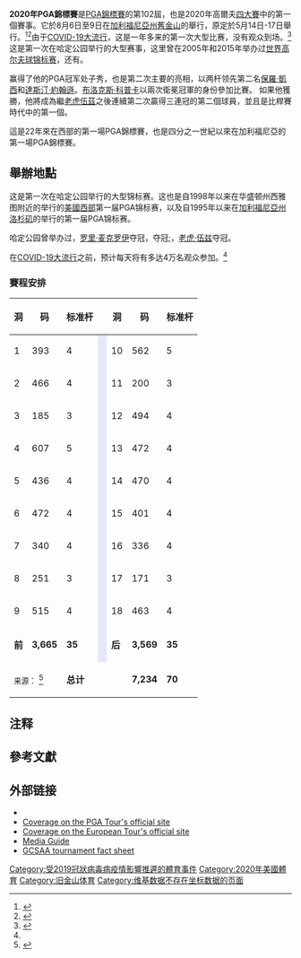 {{Expand language}}
{{Infobox individual golf tournament
| name = 2020年PGA錦標賽
| field = 156名球員，裁員後70名
| previous = {{tsl|en|2019 PGA Championship||2019}}
| champion = {{flagicon|USA}} [[森川柯林|森川柯林]] 
| score = 267 (–13)
| winners_share = $1,980,000 <!--<br>€1,xxx,xxx-->
| purse = [[美元|$]]11,000,000 <!--<br>[[欧元|€]] -->
| cut = 141 (+1)
| yardage = {{convert|7234 |yd}}
| image = 2020 PGA Championship logo.png
| par = 70
| tour = {{Plainlist|
* [[PGA巡回赛|PGA巡回赛]]
* [[PGA歐洲巡迴賽|PGA歐洲巡迴賽]]
* [[日本高爾夫巡迴賽|日本高爾夫巡迴賽]]
}}
| org = [[美國職業高爾夫球員協會|美國職業高爾夫球員協會]]
| course = {{tsl|en|TPC Harding Park||TPC Harding Park}}
| location = {{USA}}[[加利福尼亞州|加利福尼亞州]][[舊金山|舊金山]]
| dates = 2020年8月6日-9日
| next = [[PGA錦標賽|2021]]
}}
'''2020年PGA錦標賽'''是[[PGA錦標賽|PGA錦標賽]]的第102屆，也是2020年高爾夫[[四大賽|四大賽]]中的第一個賽事。它於8月6日至9日在[[加利福尼亞州|加利福尼亞州]][[舊金山|舊金山]]的{{link-en|TPC哈丁公園|TPC Harding Park}}舉行，原定於5月14日-17日舉行。<ref>{{cite web |title=2020 PGA Championship Postponed |url=https://www.pgachampionship.com/news-media/2020-pga-championship-postponed |website=pgachampionshp.com |date=2020-03-17 |accessdate=2020-03-17 |archive-date=2020-03-17 |archive-url=https://web.archive.org/web/20200317212425/https://www.pgachampionship.com/news-media/2020-pga-championship-postponed |dead-url=no }}</ref><ref>{{cite web |title=Golf organizations new schedule |url=https://www.pgatour.com/news/2020/04/06/golf-organizations-new-schedule-changes-fedexcup-playoffs-tour-championship-masters-pga-championship-ryder-cup-us-open-the-open-championship-coronavirus.html |publisher=PGA Tour |date=2020-04-06 |accessdate=2020-04-06 |archive-date=2020-04-06 |archive-url=https://web.archive.org/web/20200406162445/https://www.pgatour.com/news/2020/04/06/golf-organizations-new-schedule-changes-fedexcup-playoffs-tour-championship-masters-pga-championship-ryder-cup-us-open-the-open-championship-coronavirus.html |dead-url=no }}</ref>由于[[COVID-19大流行|COVID-19大流行]]，这是一年多来的第一次大型比赛，没有观众到场。<ref name="ESPN">{{cite news |title=PGA Championship, minus fans, gets green light at Harding Park |url=https://www.espn.co.uk/golf/story/_/id/29347505/pga-championship-minus-fans-gets-green-light-harding-park |work=ESPN |first=Bob |last=Harig |date=2020-06-22 |accessdate=2020-07-27 |archive-date=2020-07-01 |archive-url=https://web.archive.org/web/20200701094512/https://www.espn.co.uk/golf/story/_/id/29347505/pga-championship-minus-fans-gets-green-light-harding-park |dead-url=no }}</ref>这是第一次在哈定公园举行的大型赛事，这里曾在2005年和2015年举办过[[世界高尔夫球锦标赛|世界高尔夫球锦标赛]]，还有{{link-en|2009年总统杯|2009 Presidents Cup}}。

{{link-en|科林·莫利卡瓦|Collin Morikawa}}赢得了他的PGA冠军处子秀，也是第二次主要的亮相，以两杆领先第二名[[保羅·凱西|保羅·凱西]]和[[達斯汀·約翰遜|達斯汀·約翰遜]]。[[布洛克斯·科普卡|布洛克斯·科普卡]]以兩次衛冕冠軍的身份參加比賽。 如果他獲勝，他將成為繼[[老虎伍茲|老虎伍茲]]之後連續第二次贏得三連冠的第二個球員，並且是比桿賽時代中的第一個。

這是22年來在西部的第一場PGA錦標賽，也是四分之一世紀以來在加利福尼亞的第一場PGA錦標賽。

== 舉辦地點 ==

这是第一次在哈定公园举行的大型锦标赛。这也是自1998年以来在华盛顿州西雅图附近的{{link-en|薩哈麗鄉村俱樂部|Sahalee Country Club}}举行的[[美國西部|美國西部]]第一届PGA锦标赛，以及自1995年以来在[[加利福尼亞州|加利福尼亞州]][[洛杉矶|洛杉矶]]的{{link-en|里維埃拉鄉村俱樂部|Riviera Country Club}}举行的第一届PGA锦标赛。

哈定公园曾举办过{{link-en|2015年世界高尔夫锦标赛|2015 WGC-Cardillac Match Championship}}，[[罗里·麦克罗伊|罗里·麦克罗伊]]夺冠，{{link-en|2009年美国总统杯|2019 Presidents Cup}}夺冠;{{link-en|2005年世界高尔夫锦标赛|2015 WGC-American Express Championship}}，[[老虎·伍兹|老虎·伍兹]]夺冠。

在[[COVID-19大流行|COVID-19大流行]]之前，预计每天将有多达4万名观众参加。<ref name="ESPN"/>

=== 賽程安排 ===
{| class="wikitable" style="text-align:center; font-size:100%;"
! 洞 !! 码 !! 标准杆 !! {{spaces|1}} !! 洞 !! 码 !! 标准杆
|-
| 1 || 393 || 4 || rowspan=10 style="background:#E6E8FA;" | || 10 || 562 || 5
|-
| 2 || 466 || 4 || 11 || 200 || 3
|-
| 3 || 185 || 3 || 12 || 494 || 4
|-
| 4 || 607 || 5 || 13 || 472 || 4
|-
| 5 || 436 || 4 || 14 || 470 || 4
|-
| 6 || 472 || 4 || 15 || 401 || 4
|-
| 7 || 340 || 4 || 16 || 336 || 4
|-
| 8 || 251 || 3 || 17 || 171 || 3
|-
| 9 || 515 || 4 || 18 || 463 || 4
|-
| '''前''' || '''3,665''' || '''35''' || '''后''' || '''3,569''' || '''35'''
|-
| colspan=2 align=left | <small>来源：</small> <ref>{{cite web |title=TPC Harding Park |url=https://www.pgachampionship.com/harding-park |website=2020 PGA Championship |publisher=PGA of America |accessdate=2020-07-22 |archive-date=2020-07-22 |archive-url=https://web.archive.org/web/20200722033848/https://www.pgachampionship.com/harding-park |dead-url=no }}</ref>|| colspan="3" |'''总计''' || '''7,234''' || '''70'''
|}

== 注释 ==
{{notelist}}

== 參考文獻 ==
{{reflist}}
== 外部链接 ==
*{{official website|https://www.pgachampionship.com/}}
*[https://www.pgatour.com/tournaments/pga-championship.html Coverage on the PGA Tour's official site]{{Wayback|url=https://www.pgatour.com/tournaments/pga-championship.html |date=20201201160355 }}
*[https://www.europeantour.com/european-tour/us-pga-championship-2020/ Coverage on the European Tour's official site]{{Wayback|url=https://www.europeantour.com/european-tour/us-pga-championship-2020/ |date=20201024171631 }}
*[https://pgatourmedia.pgatourhq.com/static-assets/page/files/tours/2020/pgatour/pgachampionship/eventMediaGuide/20pga-media-guide.pdf Media Guide]{{Wayback|url=https://pgatourmedia.pgatourhq.com/static-assets/page/files/tours/2020/pgatour/pgachampionship/eventMediaGuide/20pga-media-guide.pdf |date=20200913070924 }}
*[https://www.gcsaa.org/docs/default-source/tournament-fact-sheets/pga-tour/2020/8-06-pga-championship-(pga).pdf?sfvrsn=6330fd3e_2 GCSAA tournament fact sheet]{{Wayback|url=https://www.gcsaa.org/docs/default-source/tournament-fact-sheets/pga-tour/2020/8-06-pga-championship-(pga).pdf?sfvrsn=6330fd3e_2 |date=20200920164137 }}

{{s-start}}
{{succession box
| before = [[2019_Open_Championship|2019 Open Championship]]<br/>{{small|2020 Open Championship cancelled}}
| title = [[Men's_major_golf_championships|Major Championships]]
| years = 
| after = [[2020_U.S._Open_(golf)|2020 U.S. Open]]
}}
{{s-end}}

[[Category:受2019冠狀病毒病疫情影響推遲的體育事件|Category:受2019冠狀病毒病疫情影響推遲的體育事件]]
[[Category:2020年美國體育|Category:2020年美國體育]]
[[Category:旧金山体育|Category:旧金山体育]]
[[Category:维基数据不存在坐标数据的页面|Category:维基数据不存在坐标数据的页面]]